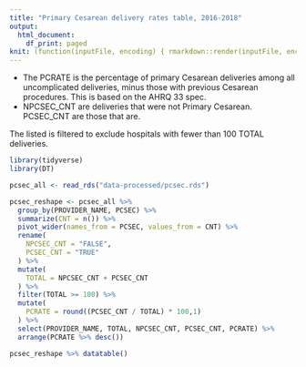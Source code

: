 ```yaml
---
title: "Primary Cesarean delivery rates table, 2016-2018"
output:
  html_document:
    df_print: paged
knit: (function(inputFile, encoding) { rmarkdown::render(inputFile, encoding = encoding, output_dir = "docs") })
---
```


- The PCRATE is the percentage of primary Cesarean deliveries among all uncomplicated deliveries, minus those with previous Cesarean procedures. This is based on the AHRQ 33 spec.
- NPCSEC_CNT are deliveries that were not Primary Cesarean. PCSEC_CNT are those that are.

The listed is filtered to exclude hospitals with fewer than 100 TOTAL deliveries.

```r
library(tidyverse)
library(DT)
```

```r
pcsec_all <- read_rds("data-processed/pcsec.rds")
```

```r
pcsec_reshape <- pcsec_all %>% 
  group_by(PROVIDER_NAME, PCSEC) %>%
  summarize(CNT = n()) %>%
  pivot_wider(names_from = PCSEC, values_from = CNT) %>%
  rename(
    NPCSEC_CNT = "FALSE",
    PCSEC_CNT = "TRUE"
  ) %>%
  mutate(
    TOTAL = NPCSEC_CNT + PCSEC_CNT
  ) %>%
  filter(TOTAL >= 100) %>%
  mutate(
    PCRATE = round((PCSEC_CNT / TOTAL) * 100,1)
  ) %>%
  select(PROVIDER_NAME, TOTAL, NPCSEC_CNT, PCSEC_CNT, PCRATE) %>% 
  arrange(PCRATE %>% desc())
```

```r
pcsec_reshape %>% datatable()
```

